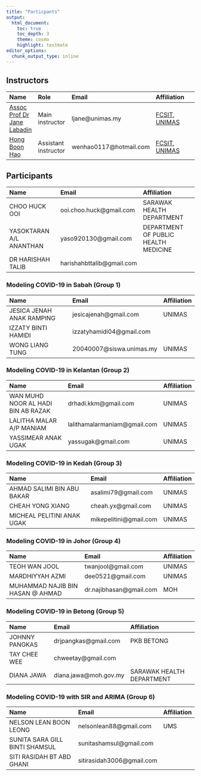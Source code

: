 ```yaml
---
title: "Particpants"
output: 
  html_document:
    toc: true
    toc_depth: 3
    theme: cosmo
    highlight: textmate
editor_options: 
  chunk_output_type: inline
---
```


## Instructors

Name | Role |Email | Affiliation
:--- | :---- |:---- | :----------
[Assoc Prof Dr Jane Labadin](https://expert.unimas.my/profile/374) |Main instructor| ljane@unimas.my | [FCSIT](http://www.fcsit.unimas.my), [UNIMAS](http://www.unimas.my)
[Hong Boon Hao](https://www.linkedin.com/in/hong-boon-hao-6202a7186/) |Assistant instructor  | wenhao0117@hotmail.com | [FCSIT](http://www.fcsit.unimas.my), [UNIMAS](http://www.unimas.my)

## Participants
|Name | Email | Affiliation
|:-------- | :---- | :----------
|CHOO HUCK OOI|ooi.choo.huck@gmail.com|SARAWAK HEALTH DEPARTMENT
|YASOKTARAN A/L ANANTHAN|yaso920130@gmail.com|DEPARTMENT OF PUBLIC HEALTH MEDICINE
|DR HARISHAH TALIB|harishahbttalib@gmail.com|

### Modeling COVID-19 in Sabah (Group 1)
|Name | Email | Affiliation
|:-------- | :---- | :----------
|JESICA JENAH ANAK RAMPING|jesicajenah@gmail.com|UNIMAS
|IZZATY BINTI HAMIDI|izzatyhamidi04@gmail.com|
|WONG LIANG TUNG|20040007@siswa.unimas.my|UNIMAS

### Modeling COVID-19 in Kelantan (Group 2)
|Name | Email | Affiliation
|:-------- | :---- | :----------
|WAN MUHD NOOR AL HADI BIN AB RAZAK|drhadi.kkm@gmail.com|UNIMAS
|LALITHA MALAR A/P MANIAM|lalithamalarmaniam@gmail.com|UNIMAS
|YASSIMEAR ANAK UGAK|yassugak@gmail.com|UNIMAS

### Modeling COVID-19 in Kedah (Group 3)
|Name | Email | Affiliation
|:-------- | :---- | :----------
|AHMAD SALIMI BIN ABU BAKAR | asalimi79@gmail.com |UNIMAS
|CHEAH YONG XIANG |cheah.yx@gmail.com|UNIMAS
|MICHEAL PELITINI ANAK UGAK|mikepelitini@gmail.com|UNIMAS

### Modeling COVID-19 in Johor (Group 4)
|Name | Email | Affiliation
|:-------- | :---- | :----------
|TEOH WAN JOOL|twanjool@gmail.com|UNIMAS
|MARDHIYYAH AZMI|dee0521@gmail.com|UNIMAS
|MUHAMMAD NAJIB BIN HASAN @ AHMAD|dr.najibhasan@gmail.com|MOH

### Modeling COVID-19 in Betong (Group 5)
|Name | Email | Affiliation
|:-------- | :---- | :----------
|JOHNNY PANGKAS|drjpangkas@gmail.com|PKB BETONG
|TAY CHEE WEE|chweetay@gmail.com|
|DIANA JAWA|diana.jawa@moh.gov.my|SARAWAK HEALTH DEPARTMENT

### Modeling COVID-19 with SIR and ARIMA (Group 6)
|Name | Email | Affiliation
|:-------- | :---- | :----------
|NELSON LEAN BOON LEONG|nelsonlean88@gmail.com|UMS
|SUNITA SARA GILL BINTI SHAMSUL|sunitashamsul@gmail.com|
|SITI RASIDAH BT ABD GHANI|sitirasidah3006@gmail.com|

